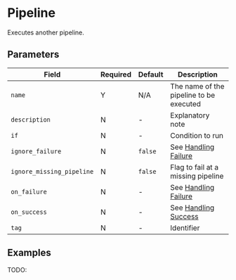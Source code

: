 
# Pipeline

<Synopsis>
Executes another pipeline.
</Synopsis>

## Parameters

|Field|Required|Default|Description|
|---|---|---|---|
|`name`|Y|N/A|The name of the pipeline to be executed|
|`description`|N|-|Explanatory note|
|`if`|N|-|Condition to run|
|`ignore_failure`|N|`false`|See [Handling Failure](../handling-failure.mdx)|
|`ignore_missing_pipeline`|N|`false`|Flag to fail at a missing pipeline|
|`on_failure`|N|-|See [Handling Failure](../handling-failure.mdx)|
|`on_success`|N|-|See [Handling Success](../handling-success.mdx)|
|`tag`|N|-|Identifier|

## Examples

TODO:
